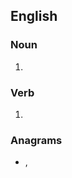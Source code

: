 ==English==

===Noun===
{{head|en|noun plural form}}

# {{plural of|refill|lang=en}}

===Verb===
{{head|en|verb form}}

# {{en-third-person singular of|refill}}

===Anagrams===
* {{l|en|fillers}}, {{l|en|fillérs}}